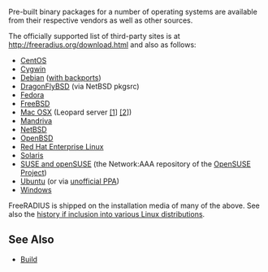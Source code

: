 Pre-built binary packages for a number of operating systems are available from their respective vendors as well as other sources.

The officially supported list of third-party sites is at http://freeradius.org/download.html and also as follows:

* [[Red Hat FAQ#wiki-Current_Prebuilt_RPMs_for_RHEL_5_and_CentOS_5|CentOS]] 
* [http://freeradius.net Cygwin]
* [http://packages.debian.org/freeradius Debian] ([[building/Debian|with backports]])
* [http://pkgsrc.se/net/freeradius DragonFlyBSD] (via NetBSD pkgsrc)
* [http://koji.fedoraproject.org/koji/packageinfo?packageID=298 Fedora]
* [http://www.freebsd.org/cgi/ports.cgi?query=freeradius&amp;stype=all&amp;sektion=net FreeBSD]
* [http://freeradius.darwinports.com/ Mac OSX] (Leopard server [http://www.apple.com/opensource/ [1]] [http://www.apple.com/server/macosx/leopard/more.html [2]])
* [http://download.opensuse.org/repositories/network:/aaa/ Mandriva]
* [http://pkgsrc.se/net/freeradius NetBSD]
* [http://ports.openbsd.nu/net/freeradius OpenBSD]
* [[guide/Red Hat FAQ|Red Hat Enterprise Linux]]
* [[Solaris#wiki-Solaris_Packages|Solaris]]
* [http://download.opensuse.org/repositories/network:/aaa/ SUSE and openSUSE] (the Network:AAA repository of the [http://www.opensuse.org OpenSUSE Project])
* [http://packages.ubuntu.com/freeradius Ubuntu] (or via [https://launchpad.net/~freeradius/+archive/stable unofficial PPA])
* [http://freeradius.org/business/roadmap.html#windows Windows]

FreeRADIUS is shipped on the installation media of many of the above.
See also the [[building/Linux|history if inclusion into various Linux distributions]].

==See Also==

* [[building/Build|Build]]